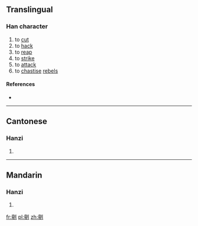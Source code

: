 ==Translingual==

===Han character===
{{Han char|rn=18|rad=刀|as=13|sn=15|four=|canj=卜一中弓 (YMLN)|ids=⿰[[亶]][[刂]]}}

# to [[cut]]
# to [[hack]]
# to [[reap]]
# to [[strike]]
# to [[attack]]
# to [[chastise]] [[rebel]]s

====References====
* {{Han ref|kx=0144.360|hdz=10359.050|uh=350A|ud=13578}}

----

==Cantonese==

===Hanzi===
{{yue-hanzi|jyut=[[tan2]]|y=tan2}}

# {{defn|lang=yue|sort=刀13}}

----

==Mandarin==

===Hanzi===
{{cmn-hanzi|pin=[[zhǎn]] ([[zhan3]]), [[dǎn]] ([[dan3]])|wg=chan<sup>3</sup>, tan<sup>3</sup>}}

# {{defn|lang=cmn|sort=刀13}}

[[fr:㔊]]
[[pl:㔊]]
[[zh:㔊]]